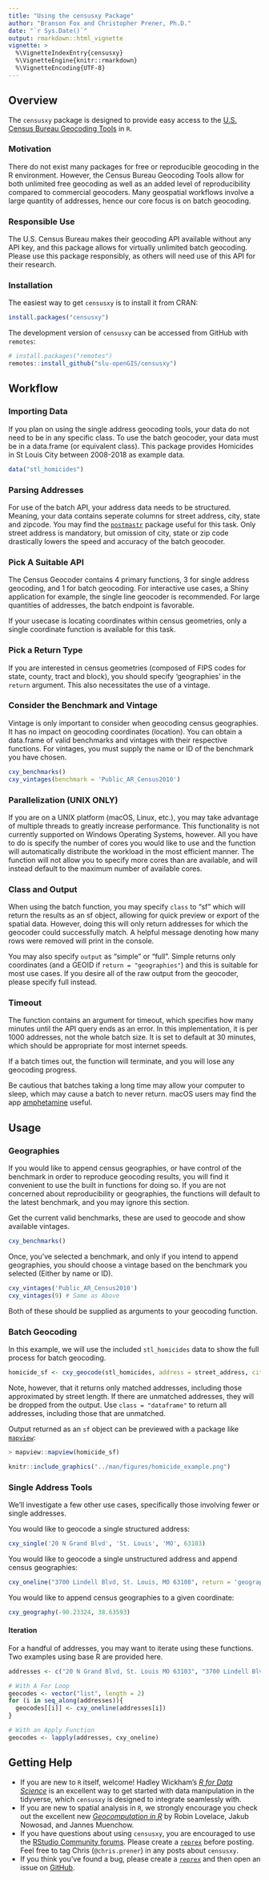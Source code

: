 ```yaml
---
title: "Using the censusxy Package"
author: "Branson Fox and Christopher Prener, Ph.D."
date: "`r Sys.Date()`"
output: rmarkdown::html_vignette
vignette: >
  %\VignetteIndexEntry{censusxy}
  %\VignetteEngine{knitr::rmarkdown}
  %\VignetteEncoding{UTF-8}
---
```


## Overview
The `censusxy` package is designed to provide easy access to the [U.S. Census Bureau Geocoding Tools](https://geocoding.geo.census.gov/geocoder/) in `R`.

### Motivation
There do not exist many packages for free or reproducible geocoding in the R environment. However, the Census Bureau Geocoding Tools allow for both unlimited free geocoding as well as an added level of reproducibility compared to commercial geocoders. Many geospatial workflows involve a large quantity of addresses, hence our core focus is on batch geocoding.

### Responsible Use
The U.S. Census Bureau makes their geocoding API available without any API key, and this package allows for virtually unlimited batch geocoding. Please use this package responsibly, as others will need use of this API for their research.

### Installation

The easiest way to get `censusxy` is to install it from CRAN:

```r
install.packages("censusxy")
```

The development version of `censusxy` can be accessed from GitHub with `remotes`:

```r
# install.packages("remotes")
remotes::install_github("slu-openGIS/censusxy")
```

## Workflow
### Importing Data
If you plan on using the single address geocoding tools, your data do not need to be in any specific class. To use the batch geocoder, your data must be in a data.frame (or equivalent class). This package provides Homicides in St Louis City between 2008-2018 as example data.
```r
data("stl_homicides")
```

### Parsing Addresses
For use of the batch API, your address data needs to be structured. Meaning, your data contains seperate columns for street address, city, state and zipcode. You may find the [`postmastr`](https://github.com/slu-openGIS/postmastr) package useful for this task. Only street address is mandatory, but omission of city, state or zip code drastically lowers the speed and accuracy of the batch geocoder.

### Pick A Suitable API
The Census Geocoder contains 4 primary functions, 3 for single address geocoding, and 1 for batch geocoding. For interactive use cases, a Shiny application for example, the single line geocoder is recommended. For large quantities of addresses, the batch endpoint is favorable.

If your usecase is locating coordinates within census geometries, only a single coordinate function is available for this task.

### Pick a Return Type
If you are interested in census geometries (composed of FIPS codes for state, county, tract and block), you should specify 'geographies' in the `return` argument. This also necessitates the use of a vintage.

### Consider the Benchmark and Vintage
Vintage is only important to consider when geocoding census geographies. It has no impact on geocoding coordinates (location). You can obtain a data.frame of valid benchmarks and vintages with their respective functions. For vintages, you must supply the name or ID of the benchmark you have chosen.
```r
cxy_benchmarks()
cxy_vintages(benchmark = 'Public_AR_Census2010')
```

### Parallelization (UNIX ONLY)
If you are on a UNIX platform (macOS, Linux, etc.), you may take advantage of multiple threads to greatly increase performance. This functionality is not currently supported on Windows Operating Systems, however. All you have to do is specify the number of cores you would like to use and the function will automatically distribute the workload in the most efficient manner. The function will not allow you to specify more cores than are available, and will instead default to the maximum number of available cores.

### Class and Output
When using the batch function, you may specify `class` to "sf" which will return the results as an sf object, allowing for quick preview or export of the spatial data. However, doing this will only return addresses for which the geocoder could successfully match. A helpful message denoting how many rows were removed will print in the console.

You may also specify `output` as "simple" or "full". Simple returns only coordinates (and a GEOID if `return = "geographies"`) and this is suitable for most use cases. If you desire all of the raw output from the geocoder, please specify full instead.

### Timeout
The function contains an argument for timeout, which specifies how many minutes until the API query ends as an error. In this implementation, it is per 1000 addresses, not the whole batch size. It is set to default at 30 minutes, which should be appropriate for most internet speeds.

If a batch times out, the function will terminate, and you will lose any geocoding progress.

Be cautious that batches taking a long time may allow your computer to sleep, which may cause a batch to never return. macOS users may find the app [amphetamine](https://apps.apple.com/us/app/amphetamine/id937984704?mt=12) useful.

## Usage
### Geographies
If you would like to append census geographies, or have control of the benchmark in order to reproduce geocoding results, you will find it convenient to use the built in functions for doing so. If you are not concerned about reproducibility or geographies, the functions will default to the latest benchmark, and you may ignore this section.

Get the current valid benchmarks, these are used to geocode and show available vintages.
```r
cxy_benchmarks()
```

Once, you've selected a benchmark, and only if you intend to append geographies, you should choose a vintage based on the benchmark you selected (Either by name or ID).
```r
cxy_vintages('Public_AR_Census2010')
cxy_vintages(9) # Same as Above
```
Both of these should be supplied as arguments to your geocoding function.

### Batch Geocoding
In this example, we will use the included `stl_homicides` data to show the full process for batch geocoding.

```r
homicide_sf <- cxy_geocode(stl_homicides, address = street_address, city = city, state = state, zip = postal_code, class = "sf")
```

Note, however, that it returns only matched addresses, including those approximated by street length. If there are unmatched addresses, they will be dropped from the output. Use `class = "dataframe"` to return all addresses, including those that are unmatched.

Output returned as an `sf` object can be previewed with a package like [`mapview`](https://cran.r-project.org/package=mapview):
```r
> mapview::mapview(homicide_sf)
```
```r
knitr::include_graphics("../man/figures/homicide_example.png")
```

### Single Address Tools
We'll investigate a few other use cases, specifically those involving fewer or single addresses.

You would like to geocode a single structured address:
```r
cxy_single('20 N Grand Blvd', 'St. Louis', 'MO', 63103)
```

You would like to geocode a single unstructured address and append census geographies:
```r
cxy_oneline("3700 Lindell Blvd, St. Louis, MO 63108", return = 'geographies', vintage = 'Current_Current')
```

You would like to append census geographies to a given coordinate:
```r
cxy_geography(-90.23324, 38.63593)
```

#### Iteration
For a handful of addresses, you may want to iterate using these functions. Two examples using base R are provided here.
```r
addresses <- c("20 N Grand Blvd, St. Louis MO 63103", "3700 Lindell Blvd, St. Louis, MO 63108")

# With A For Loop
geocodes <- vector("list", length = 2)
for (i in seq_along(addresses)){
  geocodes[[i]] <- cxy_oneline(addresses[i])
}

# With an Apply Function
geocodes <- lapply(addresses, cxy_oneline)
```

## Getting Help
* If you are new to `R` itself, welcome! Hadley Wickham's [*R for Data Science*](https://r4ds.had.co.nz) is an excellent way to get started with data manipulation in the tidyverse, which `censusxy` is designed to integrate seamlessly with.
* If you are new to spatial analysis in `R`, we strongly encourage you check out the excellent new [*Geocomputation in R*](https://geocompr.robinlovelace.net) by Robin Lovelace, Jakub Nowosad, and Jannes Muenchow.
* If you have questions about using `censusxy`, you are encouraged to use the [RStudio Community forums](https://community.rstudio.com). Please create a [`reprex`](https://reprex.tidyverse.org/) before posting. Feel free to tag Chris (`@chris.prener`) in any posts about `censusxy`.
* If you think you've found a bug, please create a [`reprex`](https://reprex.tidyverse.org/index.html) and then open an issue on [GitHub](https://github.com/slu-openGIS/censusxy/issues/new/choose).
